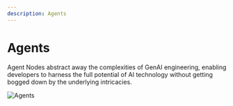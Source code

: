 ```yaml
---
description: Agents
--- 
```


# Agents

Agent Nodes abstract away the complexities of GenAI engineering, 
enabling developers to harness the full potential of AI technology 
without getting bogged down by the underlying intricacies.

![Agents](/assets/agents.png)
